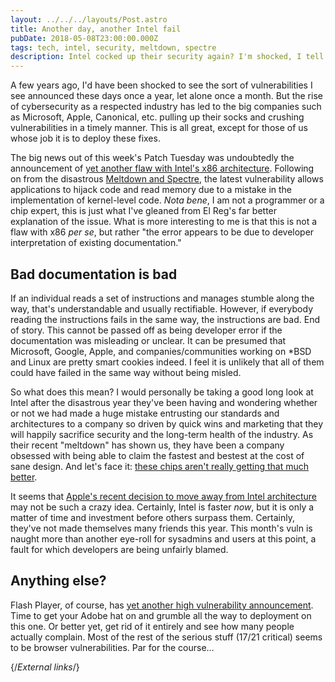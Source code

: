 ```yaml
---
layout: ../../../layouts/Post.astro
title: Another day, another Intel fail
pubDate: 2018-05-08T23:00:00.000Z
tags: tech, intel, security, meltdown, spectre
description: Intel cocked up their security again? I'm shocked, I tell you. Shocked.
---
```


A few years ago, I'd have been shocked to see the sort of vulnerabilities I see announced these days once a year, let alone once a month. But the rise of cybersecurity as a respected industry has led to the big companies such as Microsoft, Apple, Canonical, etc. pulling up their socks and crushing vulnerabilities in a timely manner. This is all great, except for those of us whose job it is to deploy these fixes.

The big news out of this week's Patch Tuesday was undoubtedly the announcement of [yet another flaw with Intel's x86 architecture][escalation-flaws]. Following on from the disastrous [Meltdown and Spectre][meltdown], the latest vulnerability allows applications to hijack code and read memory due to a mistake in the implementation of kernel-level code. _Nota bene_, I am not a programmer or a chip expert, this is just what I've gleaned from El Reg's far better explanation of the issue. What is more interesting to me is that this is not a flaw with x86 _per se_, but rather "the error appears to be due to developer interpretation of existing documentation."

## Bad documentation is bad

If an individual reads a set of instructions and manages stumble along the way, that's understandable and usually rectifiable. However, if everybody reading the instructions fails in the same way, the instructions are bad. End of story. This cannot be passed off as being developer error if the documentation was misleading or unclear. It can be presumed that Microsoft, Google, Apple, and companies/communities working on \*BSD and Linux are pretty smart cookies indeed. I feel it is unlikely that all of them could have failed in the same way without being misled.

So what does this mean? I would personally be taking a good long look at Intel after the disastrous year they've been having and wondering whether or not we had made a huge mistake entrusting our standards and architectures to a company so driven by quick wins and marketing that they will happily sacrifice security and the long-term health of the industry. As their recent "meltdown" has shown us, they have been a company obsessed with being able to claim the fastest and bestest at the cost of sane design. And let's face it: [these chips aren't really getting that much better][intel-chips].

It seems that [Apple's recent decision to move away from Intel architecture][apple-chips] may not be such a crazy idea. Certainly, Intel is faster _now_, but it is only a matter of time and investment before others surpass them. Certainly, they've not made themselves many friends this year. This month's vuln is naught more than another eye-roll for sysadmins and users at this point, a fault for which developers are being unfairly blamed.

## Anything else?

Flash Player, of course, has [yet another high vulnerability announcement][flash-announcement]. Time to get your Adobe hat on and grumble all the way to deployment on this one. Or better yet, get rid of it entirely and see how many people actually complain. Most of the rest of the serious stuff (17/21 critical) seems to be browser vulnerabilities. Par for the course…

{/*External links*/}

[apple-chips]: https://www.bloomberg.com/news/articles/2018-04-02/apple-is-said-to-plan-move-from-intel-to-own-mac-chips-from-2020
[escalation-flaws]: https://www.theregister.co.uk/2018/05/09/intel_amd_kernel_privilege_escalation_flaws/
[flash-announcement]: https://helpx.adobe.com/security/products/flash-player/apsb18-16.html
[intel-chips]: https://www.cnet.com/news-intel-kaby-lake-7th-gen-7700-7600-7350/
[meltdown]: https://meltdownattack.com/
